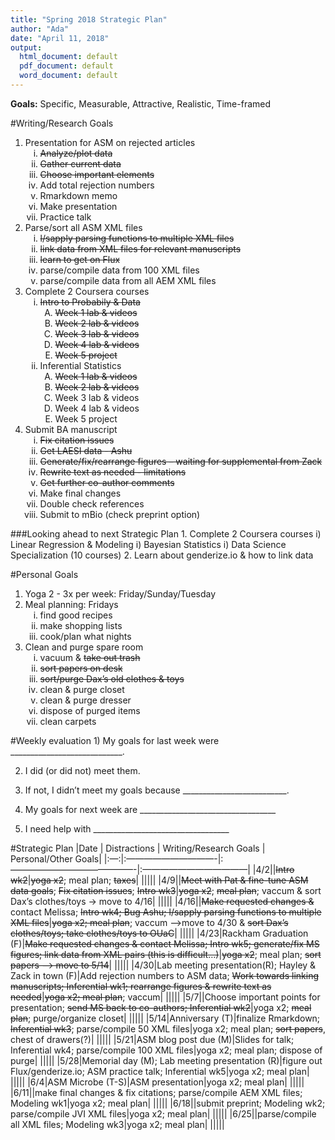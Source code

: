 ```yaml
---
title: "Spring 2018 Strategic Plan"
author: "Ada"
date: "April 11, 2018"
output:
  html_document: default
  pdf_document: default
  word_document: default
---
```


**Goals:** 
Specific, Measurable, Attractive, Realistic, Time-framed


#Writing/Research Goals

1. Presentation for ASM on rejected articles
    i) ~~Analyze/plot data~~
    i) ~~Gather current data~~
    i) ~~Choose important elements~~
    i) Add total rejection numbers
    i) Rmarkdown memo
    i) Make presentation
    i) Practice talk
2. Parse/sort all ASM XML files
    i) ~~l/sapply parsing functions to multiple XML files~~
    i) ~~link data from XML files for relevant manuscripts~~
    i) ~~learn to get on Flux~~
    i) parse/compile data from 100 XML files
    i) parse/compile data from all AEM XML files
3. Complete 2 Coursera courses
    i) ~~Intro to Probabily & Data~~
        A) ~~Week 1 lab & videos~~
        B) ~~Week 2 lab & videos~~
        C) ~~Week 3 lab & videos~~
        D) ~~Week 4 lab & videos~~
        E) ~~Week 5 project~~
    i) Inferential Statistics
        A) ~~Week 1 lab & videos~~
        B) ~~Week 2 lab & videos~~
        C) Week 3 lab & videos
        D) Week 4 lab & videos
        E) Week 5 project
4. Submit BA manuscript
    i) ~~Fix citation issues~~
    i) ~~Get LAESI data - Ashu~~
    i) ~~Generate/fix/rearrange figures -- waiting for supplemental from Zack~~
    i) ~~Rewrite text as needed - limitations~~
    i) ~~Get further co-author comments~~
    i) Make final changes
    i) Double check references
    i) Submit to mBio (check preprint option)

###Looking ahead to next Strategic Plan
1. Complete 2 Coursera courses
    i) Linear Regression & Modeling
    i) Bayesian Statistics
    i) Data Science Specialization (10 courses)
2. Learn about genderize.io & how to link data

#Personal Goals

1. Yoga 2 - 3x per week: Friday/Sunday/Tuesday
2. Meal planning: Fridays
    i) find good recipes
    i) make shopping lists
    i) cook/plan what nights
3. Clean and purge spare room
    i) vacuum & ~~take out trash~~
    i) ~~sort papers on desk~~
    i) ~~sort/purge Dax's old clothes & toys~~
    i) clean & purge closet
    i) clean & purge dresser
    i) dispose of purged items
    i) clean carpets

#Weekly evaluation
1) My goals for last week were ____________________________.

2) I did (or did not) meet them.

3) If not, I didn't meet my goals because __________________________.

4) My goals for next week are __________________________________

5) I need help with __________________________________


#Strategic Plan
|Date | Distractions | Writing/Research Goals | Personal/Other Goals|
|:---:|:-------------------------------|:-------------------------------------------|:------------------------------------|
|4/2||~~Intro wk2~~|~~yoga x2~~; meal plan; ~~taxes~~|
|||||
|4/9||~~Meet with Pat & fine-tune ASM data goals~~; ~~Fix citation issues~~; ~~Intro wk3~~|~~yoga x2~~; ~~meal plan~~; vaccum & sort Dax's clothes/toys -> move to 4/16|
|||||
|4/16||~~Make requested changes &~~ contact Melissa; ~~Intro wk4; Bug Ashu; l/sapply parsing functions to multiple XML files~~|~~yoga x2; meal plan~~; vaccum -->move to 4/30 & ~~sort Dax's clothes/toys; take clothes/toys to OUaC~~|
|||||
|4/23|Rackham Graduation (F)|~~Make requested changes & contact Melissa; Intro wk5; generate/fix MS figures; link data from XML pairs (this is difficult...)~~|~~yoga x2~~; meal plan; ~~sort papers --> move to 5/14~~|
|||||
|4/30|Lab meeting presentation(R); Hayley & Zack in town (F)|Add rejection numbers to ASM data; ~~Work towards linking manuscripts; Inferential wk1; rearrange figures & rewrite text as needed~~|~~yoga x2; meal plan~~; vaccum|
|||||
|5/7||Choose important points for presentation; ~~send MS back to co-authors; Inferential wk2~~|yoga x2; ~~meal plan~~; purge/organize closet|
|||||
|5/14|Anniversary (T)|finalize Rmarkdown; ~~Inferential wk3~~; parse/compile 50 XML files|yoga x2; meal plan; ~~sort papers~~, chest of drawers(?)|
|||||
|5/21|ASM blog post due (M)|Slides for talk; Inferential wk4; parse/compile 100 XML files|yoga x2; meal plan; dispose of purge|
|||||
|5/28|Memorial day (M); Lab meeting presentation (R)|figure out Flux/genderize.io; ASM practice talk; Inferential wk5|yoga x2; meal plan|
|||||
|6/4|ASM Microbe (T-S)|ASM presentation|yoga x2; meal plan|
|||||
|6/11||make final changes & fix citations; parse/compile AEM XML files; Modeling wk1|yoga x2; meal plan|
|||||
|6/18||submit preprint; Modeling wk2; parse/compile JVI XML files|yoga x2; meal plan|
|||||
|6/25||parse/compile all XML files; Modeling wk3|yoga x2; meal plan|
|||||
